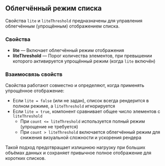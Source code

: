 ## Облегчённый режим списка

Свойства `lite` и `liteThreshold` предназначены для управления облегчённым (упрощённым) отображением списка.

### Свойства

- **lite** — Включает облегчённый режим отображения
- **liteThreshold** — Порог количества элементов, при превышении которого активируется упрощённый режим (когда `lite` включён)

### Взаимосвязь свойств

Свойства работают совместно и определяют, когда применять упрощённое отображение:

- Если `lite = false` (или не задан), список всегда рендерится в полном режиме, а `liteThreshold` игнорируется
- Если `lite = true`, компонент сравнивает общее число элементов с `liteThreshold`
  - При `count <= liteThreshold` используется полный режим (упрощение не требуется)
  - При `count > liteThreshold` включается облегчённый режим для снижения визуальной сложности и ускорения рендера

Такой подход предотвращает излишнюю нагрузку при больших объёмах данных и сохраняет привычное полное отображение для коротких списков.
